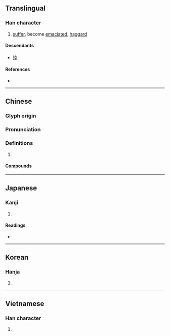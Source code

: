 {{also|忰}}
{{character info/new}}
==Translingual==

===Han character===
{{Han char|rn=61|rad=心|as=08|sn=11|four=90048|canj=PYOJ|ids=⿰忄卒}}

# [[suffer]], become [[emaciate]]d, [[haggard]]

====Descendants====
* [[忰]]

====References====
* {{Han ref|kx=0389.020|dkj=10726|dj=0722.060|hdz=42318.060|uh=60B4|ud=24756|bh=B17C|bd=45436}}

----

==Chinese==
{{zh-forms}}

===Glyph origin===
{{Han etym}}

===Pronunciation===
{{zh-pron
|m=cuì
|m-s=
|c=seoi6
|c-t=
|g=
|h=pfs=
|j=
|md=
|mn=ml:chūi
|mn-t=
|w=
|x=
|mc=y
|oc=y
|cat=
}}

===Definitions===
{{zh-hanzi}}

# {{rfdef|zh}}

====Compounds====
{{zh-der|悴族|悴薄|悴賤|憔悴|朝榮夕悴|榮悴|瘏悴|豐悴}}

----

==Japanese==

===Kanji===
{{ja-kanji|grade=|rs=心08}}

# {{defn|lang=ja|sort=心08}}

====Readings====
* {{ja-readings
|goon=ずい
|kanon=すい
|kun=かじか-む, やつ-れる, せがれ
}}

----

==Korean==

===Hanja===
{{ko-hanja|hangeul=췌|eumhun=|rv=chwe|mr=ch'we|y=chwey}}

# {{defn|lang=ko|sort=心08}}

----

==Vietnamese==

===Han character===
{{vi-readings|rs=心08|hanviet=xót}}

# {{defn|lang=vi|sort=心08}}